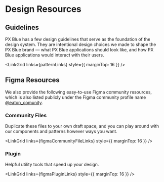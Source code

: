 
<!-- KEYWORDS: design resources -->

# Design Resources

## Guidelines

PX Blue has a few design guidelines that serve as the foundation of the design system. They are intentional design choices we made to shape the PX Blue brand — what PX Blue applications should look like, and how PX Blue applications would interact with their users.

<LinkGrid links={patternLinks} style={{ marginTop: 16 }} />

## Figma Resources

We also provide the following easy-to-use Figma community resources, which is also listed publicly under the Figma community profile name [@eaton_comunity](https://figma.com/@eaton_community).

### Community Files

Duplicate these files to your own draft space, and you can play around with our components and patterns however ways you want.

<LinkGrid links={figmaCommunityFileLinks} style={{ marginTop: 16 }} />

### Plugin

Helpful utility tools that speed up your design.

<LinkGrid links={figmaPluginLinks} style={{ marginTop: 16 }} />
